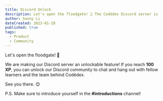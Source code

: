 ```yaml
---
title: Discord Unlock
description: Let's open the floodgate! 🌊 The Codédex Discord server is now unlockable at 100 XP...
author: Sonny Li
dateCreated: 2023-01-28
published: true
tags:
  - Product
  - Community
---
```


Let's open the floodgate! 🌊

We are making our Discord server an unlockable feature! If you reach **100 XP**, you can unlock our Discord community to chat and hang out with fellow learners and the team behind Codédex.

See you there. 😊

P.S. Make sure to introduce yourself in the **#introductions** channel!
